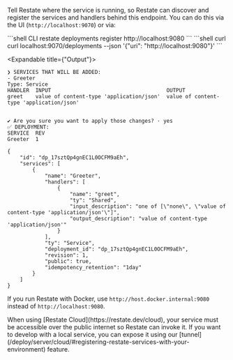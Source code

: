 Tell Restate where the service is running, so Restate can discover and register the services and handlers behind this endpoint.
You can do this via the UI (`http://localhost:9070`) or via:

<CodeGroup>
```shell CLI
restate deployments register http://localhost:9080
```
```shell curl
curl localhost:9070/deployments --json '{"uri": "http://localhost:9080"}'
```
</CodeGroup>

<Expandable title={"Output"}>
<CodeGroup>
```shell CLI
❯ SERVICES THAT WILL BE ADDED:
- Greeter
Type: Service
HANDLER  INPUT                                     OUTPUT
greet    value of content-type 'application/json'  value of content-type 'application/json'


✔ Are you sure you want to apply those changes? · yes
✅ DEPLOYMENT:
SERVICE  REV
Greeter  1
```

```shell curl
{
    "id": "dp_17sztQp4gnEC1L0OCFM9aEh",
    "services": [
        {
            "name": "Greeter",
            "handlers": [
                {
                    "name": "greet",
                    "ty": "Shared",
                    "input_description": "one of [\"none\", \"value of content-type 'application/json'\"]",
                    "output_description": "value of content-type 'application/json'"
                }
            ],
            "ty": "Service",
            "deployment_id": "dp_17sztQp4gnEC1L0OCFM9aEh",
            "revision": 1,
            "public": true,
            "idempotency_retention": "1day"
        }
    ]
}
```
</CodeGroup>
</Expandable>

If you run Restate with Docker, use `http://host.docker.internal:9080` instead of `http://localhost:9080`.

<Info title="Restate Cloud">
    When using [Restate Cloud](https://restate.dev/cloud), your service must be accessible over the public internet so Restate can invoke it.
    If you want to develop with a local service, you can expose it using our [tunnel](/deploy/server/cloud/#registering-restate-services-with-your-environment) feature.
</Info>